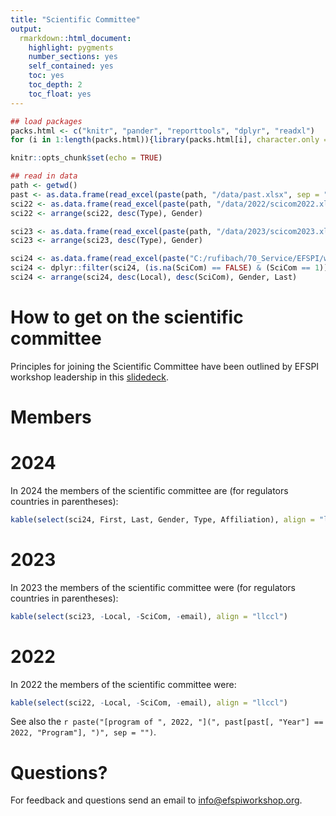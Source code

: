 ```yaml
---
title: "Scientific Committee"
output: 
  rmarkdown::html_document:
    highlight: pygments
    number_sections: yes
    self_contained: yes
    toc: yes
    toc_depth: 2
    toc_float: yes
---
```


```r
## load packages
packs.html <- c("knitr", "pander", "reporttools", "dplyr", "readxl")
for (i in 1:length(packs.html)){library(packs.html[i], character.only = TRUE)}

knitr::opts_chunk$set(echo = TRUE)

## read in data
path <- getwd()
past <- as.data.frame(read_excel(paste(path, "/data/past.xlsx", sep = ""), col_types = NULL))
sci22 <- as.data.frame(read_excel(paste(path, "/data/2022/scicom2022.xlsx", sep = ""), col_types = NULL))
sci22 <- arrange(sci22, desc(Type), Gender)

sci23 <- as.data.frame(read_excel(paste(path, "/data/2023/scicom2023.xlsx", sep = ""), col_types = NULL))
sci23 <- arrange(sci23, desc(Type), Gender)

sci24 <- as.data.frame(read_excel(paste("C:/rufibach/70_Service/EFSPI/workshop/20240911_9th_EFSPI_RegStat_Basel/roster.xlsx", sep = ""), col_types = NULL))
sci24 <- dplyr::filter(sci24, (is.na(SciCom) == FALSE) & (SciCom == 1))
sci24 <- arrange(sci24, desc(Local), desc(SciCom), Gender, Last)
```

# How to get on the scientific committee

Principles for joining the Scientific Committee have been outlined by EFSPI workshop leadership in this [slidedeck](data/EFSPI_Workshop_Principles_SciCom.pdf).

# Members

::: {.panel-tabset .nav-pills}

# 2024

In 2024 the members of the scientific committee are (for regulators countries in parentheses):

```r
kable(select(sci24, First, Last, Gender, Type, Affiliation), align = "llccl", col.names = c("First", "Last", "Gender", "Type", "Affiliation"))
```

# 2023

In 2023 the members of the scientific committee were (for regulators countries in parentheses):

```r
kable(select(sci23, -Local, -SciCom, -email), align = "llccl")
```

# 2022

In 2022 the members of the scientific committee were:

```r
kable(select(sci22, -Local, -SciCom, -email), align = "llccl")
```

See also the `r paste("[program of ", 2022, "](", past[past[, "Year"] == 2022, "Program"], ")", sep = "")`.

:::

# Questions?

For feedback and questions send an email to [info@efspiworkshop.org](mailto:info@efspiworkshop.org).



